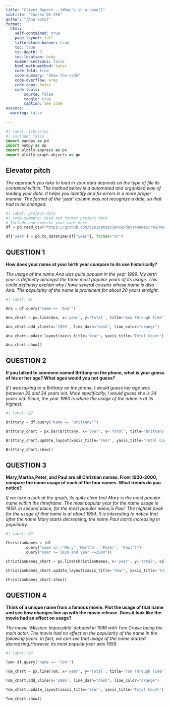 ```yaml
---
title: "Client Report - [What's in a name?]"
subtitle: "Course DS 250"
author: "[Ana Soto]"
format:
  html:
    self-contained: true
    page-layout: full
    title-block-banner: true
    toc: true
    toc-depth: 3
    toc-location: body
    number-sections: false
    html-math-method: katex
    code-fold: true
    code-summary: "Show the code"
    code-overflow: wrap
    code-copy: hover
    code-tools:
        source: false
        toggle: true
        caption: See code
execute: 
  warning: false
    
---
```


```python
#| label: libraries
#| include: false
import pandas as pd
import numpy as np
import plotly.express as px
import plotly.graph_objects as go
```


## Elevator pitch

_The approach you take to load in your data depends on the type of file its contained within. The method below is a automated and organized way of loading your data. It helps you identify and fix errors in a more proper manner. The format of the 'year' column was not recognize a date, so that had to be changed._

```python
#| label: project data
#| code-summary: Read and format project data
# Include and execute your code here
df = pd.read_csv("https://github.com/byuidatascience/data4names/raw/master/data-raw/names_year/names_year.csv")

df['year'] = pd.to_datetime(df["year"], format="%Y")

```


## QUESTION 1

__How does your name at your birth year compare to its use historically?__

_The usage of the name Ana was quite popular in the year 1999. My birth year is definetly amongst the three most popular years of its usage. This could definitely explain why I have several cousins whose name is also Ana. The popularity of the name is prominent for about 20 years straight._

```python
#| label: Q1 

Ana = df.query("name == 'Ana'")

Ana_chart = px.line(Ana, x='year', y='Total', title='Ana Through Time')

Ana_chart.add_vline(x='1999', line_dash="dash", line_color="orange")

Ana_chart.update_layout(xaxis_title='Year', yaxis_title='Total Count')

Ana_chart.show()

```


## QUESTION 2

__If you talked to someone named Brittany on the phone, what is your guess of his or her age? What ages would you not guess?__

_If I was talking to a Brittany on the phone, I would guess her age was between 32 and 34 years old. More specifically, I would guess she is 34 years old. Since, the year 1990 is where the usage of the name is at its highest._

```python
#| label: Q2

Brittany = df.query("name == 'Brittany'")

Brittany_chart = px.bar(Brittany, x='year', y='Total', title='Brittany Through Time')

Brittany_chart.update_layout(xaxis_title='Year', yaxis_title='Total Count')

Brittany_chart.show()

```


## QUESTION 3

__Mary,Martha,Peter, and Paul are all Christian names. From 1920-2000, compare the name usage of each of the four names. What trends do you notice?__

_If we take a look at the graph, its quite clear that Mary is the most popular name within the timeframe. The most popular year for the name usage is 1950. In second place, for the most popular name,is Paul. The highest peak for the usage of that name is at about 1954. It is interesting to notice that after the name Mary starts decreasing, the name Paul starts increasing in popularity. _

```python
#| label: Q3

ChristianNames = (df
        .query("name in ['Mary','Martha', 'Peter', 'Paul']")
        .query("year >= 1920 and year <=2000"))

ChristianNames_chart = px.line(ChristianNames, x='year', y='Total', color = 'name', title='Mary, Martha, Peter and Paul Through Time')

ChristianNames_chart.update_layout(xaxis_title='Year', yaxis_title='Total Count', legend_title=' ')

ChristianNames_chart.show()

```

## QUESTION 4

__Think of a unique name from a famous movie. Plot the usage of that name and see how changes line up with the movie release. Does it look like the movie had an effect on usage?__

_The movie 'Mission: Impossible' debuted in 1996 with Tom Cruise being the main actor. The movie had no effect on the popularity of the name in the following years. In fact, we can see that usage of the name started decreasing.However, its most popular year was 1959._

```python
#| label: Q4

Tom= df.query("name == 'Tom'")

Tom_chart = px.line(Tom, x='year', y='Total', title='Tom Through Time')

Tom_chart.add_vline(x='1996', line_dash="dash", line_color="orange")

Tom_chart.update_layout(xaxis_title='Year', yaxis_title='Total Count')

Tom_chart.show()

```

